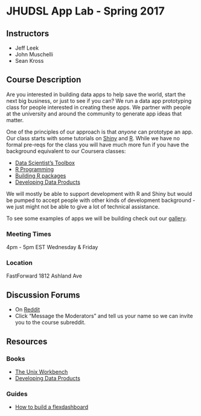 # JHUDSL App Lab - Spring 2017

## Instructors

- Jeff Leek
- John Muschelli
- Sean Kross

## Course Description

Are you interested in building data apps to help save the world, start the next 
big business, or just to see if you can? We run a data app prototyping class 
for people interested in creating these apps. We partner with people at the 
university and around the community to generate app ideas that matter.

One of the principles of our approach is that _anyone_ can prototype an app. 
Our class starts with some tutorials on [Shiny](https://shiny.rstudio.com/) and [R](https://www.r-project.org/). While we have no formal pre-reqs for the class
you will have much more fun if you have the background equivalent to our 
Coursera classes: 

- [Data Scientist's Toolbox](https://www.coursera.org/learn/data-scientists-tools)
- [R Programming](https://www.coursera.org/learn/r-programming)
- [Building R packages](https://www.coursera.org/learn/r-packages)
- [Developing Data Products](https://www.coursera.org/learn/data-products)

We will mostly be able to support development with R and Shiny but would be 
pumped to accept people with other kinds of development background - we just 
might not be able to give a lot of technical assistance. 

To see some examples of apps we will be building check out our [gallery](http://jhudatascience.org/data_app_gallery.html).

### Meeting Times

4pm - 5pm EST Wednesday & Friday

### Location

FastForward 1812 Ashland Ave

## Discussion Forums

- On [Reddit](https://www.reddit.com/r/jhudatascience/)
- Click "Message the Moderators" and tell us your name so we can invite you
to the course subreddit.

## Resources

### Books

- [The Unix Workbench](http://seankross.com/the-unix-workbench/)
- [Developing Data Products](http://seankross.com/developing-data-products/)

### Guides

- [How to build a flexdashboard](http://lenkiefer.com/2017/01/22/build-flex)